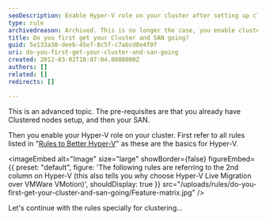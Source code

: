 ```yaml
---
seoDescription: Enable Hyper-V role on your cluster after setting up clustered nodes and a SAN, allowing for virtual machine management and live migration capabilities.
type: rule
archivedreason: Archived. This is no longer the case, you enable cluster manager and Hyper-V at the same time.
title: Do you first get your Cluster and SAN going?
guid: 5e133a38-deeb-45e7-8c5f-c7abcd0e4f0f
uri: do-you-first-get-your-cluster-and-san-going
created: 2012-03-02T18:07:04.0000000Z
authors: []
related: []
redirects: []

---
```


This is an advanced topic. The pre-requisites are that you already have Clustered nodes setup, and then your SAN.

Then you enable your Hyper-V role on your cluster.
First refer to all rules listed in "[Rules to Better Hyper-V](/rules-to-better-hyper-v)" as these are the basics for Hyper-V.


<imageEmbed
  alt="Image"
  size="large"
  showBorder={false}
  figureEmbed={{
    preset: "default",
    figure: 'The following rules are referring to the 2nd column on Hyper-V (this also tells you why choose Hyper-V Live Migration over VMWare VMotion)',
    shouldDisplay: true
  }}
  src="/uploads/rules/do-you-first-get-your-cluster-and-san-going/Feature-matrix.jpg"
/>

Let's continue with the rules specially for clustering...